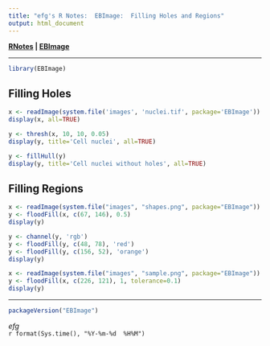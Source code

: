 ```yaml
---
title: "efg's R Notes:  EBImage:  Filling Holes and Regions"
output: html_document
---
```


**[RNotes](../../index.html) | [EBImage](index.html)** 

*****

```r
library(EBImage)
```

## Filling Holes

```r
x <- readImage(system.file('images', 'nuclei.tif', package='EBImage'))
display(x, all=TRUE)

y <- thresh(x, 10, 10, 0.05)
display(y, title='Cell nuclei', all=TRUE)

y <- fillHull(y)
display(y, title='Cell nuclei without holes', all=TRUE)
```


## Filling Regions

```r
x <- readImage(system.file("images", "shapes.png", package="EBImage"))
y <- floodFill(x, c(67, 146), 0.5)
display(y)

y <- channel(y, 'rgb')
y <- floodFill(y, c(48, 78), 'red')
y <- floodFill(y, c(156, 52), 'orange')  
display(y)

x <- readImage(system.file("images", "sample.png", package="EBImage"))
y <- floodFill(x, c(226, 121), 1, tolerance=0.1)
display(y)
```

*****

```r
packageVersion("EBImage")
```

*efg*  
`r format(Sys.time(), "%Y-%m-%d  %H%M")`  
